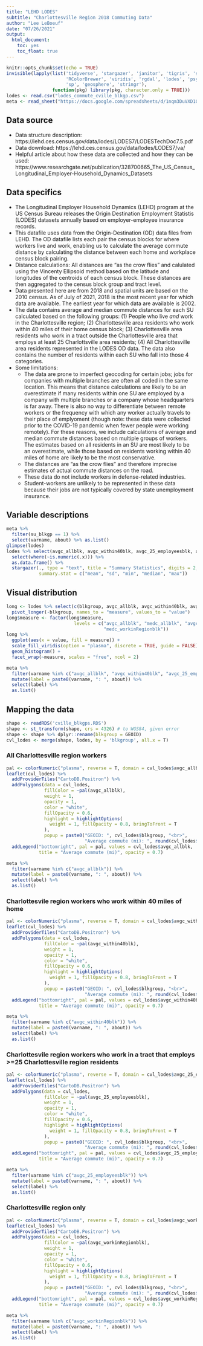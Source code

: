 ```yaml
---
title: "LEHD LODES"
subtitle: "Charlottesville Region 2018 Commuting Data"
author: "Lee LeBoeuf"
date: "07/26/2021"
output: 
  html_document:
    toc: yes
    toc_float: true
---
```



```r
knitr::opts_chunk$set(echo = TRUE)
invisible(lapply(list('tidyverse', 'stargazer', 'janitor', 'tigris', 'sf', 'leaflet', 'rcartocolor', 
                      'RColorBrewer', 'viridis', 'rgdal', 'lodes', 'psych', 'reshape2', 'googlesheets4', 
                      'sp', 'geosphere', 'stringr'),
                 function(pkg) library(pkg, character.only = TRUE)))
lodes <- read.csv("lodes_commute_cville_blkgp.csv")
meta <- read_sheet("https://docs.google.com/spreadsheets/d/1nqm3DuVXD1ObbVe_deacvT7uSLdBXfQJo3mkbqDwrVo/edit?usp=sharing", sheet = "lehd_lodes_commute", gs4_deauth())
```

## Data source 
* Data structure description: https://lehd.ces.census.gov/data/lodes/LODES7/LODESTechDoc7.5.pdf
* Data download: https://lehd.ces.census.gov/data/lodes/LODES7/va/
* Helpful article about how these data are collected and how they can be used: https://www.researchgate.net/publication/328700665_The_US_Census_Longitudinal_Employer-Household_Dynamics_Datasets

## Data specifics
* The Longitudinal Employer Household Dynamics (LEHD) program at the US Census Bureau releases the Origin Destination Employment Statistis (LODES) datasets annually based on employer-employee insurance records. 
* This datafile uses data from the Origin-Destination (OD) data files from LEHD. The OD datafile lists each pair the census blocks for where workers live and work, enabling us to calculate the average commute distance by calculating the distance between each home and workplace census block pairing. 
* Distance calculations: All distances are "as the crow flies" and calulated using the Vincenty Ellipsoid method based on the latitude and longitudes of the centroids of each census block. These distances are then aggregated to the census block group and tract level.
* Data presented here are from 2018 and spatial units are based on the 2010 census. As of July of 2021, 2018 is the most recent year for which data are available. The earliest year for which data are available is 2002. 
* The data contains average and median commute distances for each SU calculated based on the following groups: (1) People who live *and* work in the Charlottesville region; (2) Charlottesville area residents who work within 40 miles of their home census block; (3) Charlottesville area residents who work in a tract outside the Charlottesville area that employs at least 25 Charlottsville area residents; (4) All Charlottesville area residents represented in the LODES OD data. The data also contains the number of residents within each SU who fall into those 4 categories. 
* Some limitations: 
    + The data are prone to imperfect geocoding for certain jobs; jobs for companies with multiple branches are often all coded in the same location. This means that distance calculations are likely to be an overestimate if many residents within one SU are employed by a company with multiple branches or a company whose headquarters is far away. There is also no way to differentiate between remote workers or the frequency with which any worker actually travels to their place of emplyoment (though note: these data were collected prior to the COVID-19 pandemic when fewer people were working remotely). For these reasons, we include calculations of average and median commute distances based on multiple groups of workers. The estimates based on all residents in an SU are most likely to be an overestimate, while those based on residents working within 40 miles of home are likely to be the most conservative. 
    + The distances are "as the crow flies" and therefore imprecise estimates of actual commute distances on the road. 
    + These data do not include workers in defense-related industries. 
    + Student-workers are unlikely to be represented in these data because their jobs are not typically covered by state unemployment insurance.  

## Variable descriptions
```r
meta %>% 
  filter(su_blkgp == 1) %>%
  select(varname, about) %>% as.list()
glimpse(lodes)
lodes %>% select(avgc_allblk, avgc_within40blk, avgc_25_employeesblk, avgc_workinRegionblk, medc_allblk, medc_within40blk, medc_25_employeesblk, medc_workinRegionblk) %>% 
  select(where(~is.numeric(.x))) %>% 
  as.data.frame() %>% 
  stargazer(., type = "text", title = "Summary Statistics", digits = 2,
            summary.stat = c("mean", "sd", "min", "median", "max"))
```

## Visual distribution 
```r
long <- lodes %>% select(c(blkgroup, avgc_allblk, avgc_within40blk, avgc_25_employeesblk, avgc_workinRegionblk, medc_allblk, medc_within40blk, medc_25_employeesblk, medc_workinRegionblk)) %>% 
  pivot_longer(-blkgroup, names_to = "measure", values_to = "value")
long$measure <- factor(long$measure,
                         levels = c("avgc_allblk", "medc_allblk", "avgc_within40blk", "medc_within40blk", "avgc_25_employeesblk", "medc_25_employeesblk", "avgc_workinRegionblk",
                                    "medc_workinRegionblk"))
long %>% 
  ggplot(aes(x = value, fill = measure)) +
  scale_fill_viridis(option = "plasma", discrete = TRUE, guide = FALSE) +
  geom_histogram() + 
  facet_wrap(~measure, scales = "free", ncol = 2)
```

```r
meta %>% 
  filter(varname %in% c("avgc_allblk", "avgc_within40blk", "avgc_25_employeesblk", "avgc_workinRegionblk")) %>%
  mutate(label = paste0(varname, ": ", about)) %>% 
  select(label) %>% 
  as.list()
```

## Mapping the data 
```r
shape <- readRDS('cville_blkgps.RDS')
shape <- st_transform(shape, crs = 4326) # to WGS84, given error
shape <- shape %>% dplyr::rename(blkgroup = GEOID)
cvl_lodes <- merge(shape, lodes, by = 'blkgroup', all.x = T)
```

### All Charlottesville region workers
```r
pal <- colorNumeric("plasma", reverse = T, domain = cvl_lodes$avgc_allblk)
leaflet(cvl_lodes) %>% 
  addProviderTiles("CartoDB.Positron") %>% 
  addPolygons(data = cvl_lodes,
              fillColor = ~pal(avgc_allblk),
              weight = 1,
              opacity = 1,
              color = "white", 
              fillOpacity = 0.6,
              highlight = highlightOptions(
                weight = 1, fillOpacity = 0.8, bringToFront = T
              ),
              popup = paste0("GEOID: ", cvl_lodes$blkgroup, "<br>",
                             "Average commute (mi): ", round(cvl_lodes$avgc_allblk, 2))) %>% 
  addLegend("bottomright", pal = pal, values = cvl_lodes$avgc_allblk, 
            title = "Average commute (mi)", opacity = 0.7)
```

```r
meta %>% 
  filter(varname %in% c("avgc_allblk")) %>%
  mutate(label = paste0(varname, ": ", about)) %>% 
  select(label) %>% 
  as.list()
``` 

### Charlottesvile region workers who work within 40 miles of home
```r
pal <- colorNumeric("plasma", reverse = T, domain = cvl_lodes$avgc_within40blk)
leaflet(cvl_lodes) %>% 
  addProviderTiles("CartoDB.Positron") %>% 
  addPolygons(data = cvl_lodes,
              fillColor = ~pal(avgc_within40blk),
              weight = 1,
              opacity = 1,
              color = "white", 
              fillOpacity = 0.6,
              highlight = highlightOptions(
                weight = 1, fillOpacity = 0.8, bringToFront = T
              ),
              popup = paste0("GEOID: ", cvl_lodes$blkgroup, "<br>",
                             "Average commute (mi): ", round(cvl_lodes$avgc_within40blk, 2))) %>% 
  addLegend("bottomright", pal = pal, values = cvl_lodes$avgc_within40blk, 
            title = "Average commute (mi)", opacity = 0.7)
```

```r
meta %>% 
  filter(varname %in% c("avgc_within40blk")) %>%
  mutate(label = paste0(varname, ": ", about)) %>% 
  select(label) %>% 
  as.list()
```

### Charlottesvile region workers who work in a tract that employs >=25 Charlottesville region residents
```r
pal <- colorNumeric("plasma", reverse = T, domain = cvl_lodes$avgc_25_employeesblk)
leaflet(cvl_lodes) %>% 
  addProviderTiles("CartoDB.Positron") %>% 
  addPolygons(data = cvl_lodes,
              fillColor = ~pal(avgc_25_employeesblk),
              weight = 1,
              opacity = 1,
              color = "white", 
              fillOpacity = 0.6,
              highlight = highlightOptions(
                weight = 1, fillOpacity = 0.8, bringToFront = T
              ),
              popup = paste0("GEOID: ", cvl_lodes$blkgroup, "<br>",
                             "Average commute (mi): ", round(cvl_lodes$avgc_25_employeesblk, 2))) %>% 
  addLegend("bottomright", pal = pal, values = cvl_lodes$avgc_25_employeesblk, 
            title = "Average commute (mi)", opacity = 0.7)
```

```r
meta %>% 
  filter(varname %in% c("avgc_25_employeesblk")) %>%
  mutate(label = paste0(varname, ": ", about)) %>% 
  select(label) %>% 
  as.list()
```

### Charlottesville region only
```r
pal <- colorNumeric("plasma", reverse = T, domain = cvl_lodes$avgc_workinRegionblk)
leaflet(cvl_lodes) %>% 
  addProviderTiles("CartoDB.Positron") %>% 
  addPolygons(data = cvl_lodes,
              fillColor = ~pal(avgc_workinRegionblk),
              weight = 1,
              opacity = 1,
              color = "white", 
              fillOpacity = 0.6,
              highlight = highlightOptions(
                weight = 1, fillOpacity = 0.8, bringToFront = T
              ),
              popup = paste0("GEOID: ", cvl_lodes$blkgroup, "<br>",
                             "Average commute (mi): ", round(cvl_lodes$avgc_workinRegionblk, 2))) %>% 
  addLegend("bottomright", pal = pal, values = cvl_lodes$avgc_workinRegionblk, 
            title = "Average commute (mi)", opacity = 0.7)
```

```r
meta %>% 
  filter(varname %in% c("avgc_workinRegionblk")) %>%
  mutate(label = paste0(varname, ": ", about)) %>% 
  select(label) %>% 
  as.list()
```


